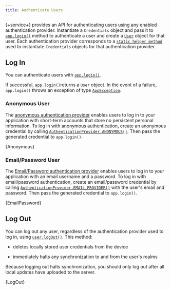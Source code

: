 ```yaml
---
title: Authenticate Users
---
```



{+service+} provides an API for authenticating users using any enabled
authentication provider. Instantiate a `Credentials` object and pass
it to [`app.login()`](https://www.mongodb.com/docs/realm-sdks/kotlin/latest/library-sync/-realm%20-kotlin%20-multiplatform%20-s-d-k%20-%20-sync/io.realm.mongodb/-app/login.html)
method to authenticate a user and create a [`User`](https://www.mongodb.com/docs/realm-sdks/kotlin/latest/library-sync/-realm%20-kotlin%20-multiplatform%20-s-d-k%20-%20-sync/io.realm.mongodb/-user/index.html)
object for that user.
Each authentication provider corresponds to a
[`static helper method`](https://www.mongodb.com/docs/realm-sdks/kotlin/latest/library-sync/-realm%20-kotlin%20-multiplatform%20-s-d-k%20-%20-sync/io.realm.mongodb/-authentication-provider/index.html)
used to instantiate `Credentials` objects for that
authentication provider.

## Log In

You can authenticate users with [`app.login()`](https://www.mongodb.com/docs/realm-sdks/kotlin/latest/library-sync/-realm%20-kotlin%20-multiplatform%20-s-d-k%20-%20-sync/io.realm.mongodb/-app/login.html).

If successful, `app.login()`returns a `User` object.
In the event of a failure, `app.login()` throws an
exception of type [`AppException`](https://www.mongodb.com/docs/realm-sdks/kotlin/latest/library-sync/io.realm.mongodb/-app-exception/index.html).

### Anonymous User

The [anonymous authentication provider](https://www.mongodb.com/docs/realm/authentication/anonymous/)
enables users to log in to your application with short-term accounts
that store no persistent personal information. To log in with anonymous
authentication, create an anonymous credential by calling
[`AuthenticationProvider.ANONYMOUS()`](https://www.mongodb.com/docs/realm-sdks/kotlin/latest/library-sync/-realm%20-kotlin%20-multiplatform%20-s-d-k%20-%20-sync/io.realm.mongodb/-authentication-provider/-a-n-o-n-y-m-o-u-s/index.html).
Then pass the generated credential to `app.login()`.

<CodeBlock language="kotlin">{Anonymous}</CodeBlock>

### Email/Password User

The [Email/Password authentication provider](https://www.mongodb.com/docs/realm/authentication/email-password/)
enables users to log in to your application with an email username and
a password. To log in with email/password authentication, create an
email/password credential by calling [`AuthenticationProvider.EMAIL_PROVIDER()`](https://www.mongodb.com/docs/realm-sdks/kotlin/latest/library-sync/-realm%20-kotlin%20-multiplatform%20-s-d-k%20-%20-sync/io.realm.mongodb/-authentication-provider/-e-m-a-i-l_-p-a-s-s-w-o-r-d/index.html)
with the user's email and password. Then pass the generated credential
to `app.login()`.

<CodeBlock language="kotlin">{EmailPassword}</CodeBlock>

## Log Out

You can log out any user, regardless of the authentication provider used
to log in, using [`user.logOut()`](https://www.mongodb.com/docs/realm-sdks/kotlin/latest/library-sync/-realm%20-kotlin%20-multiplatform%20-s-d-k%20-%20-sync/io.realm.mongodb/-user/log-out.html). This method:

- deletes locally stored user credentials from the device

- immediately halts any synchronization to and from the user's realms

Because logging out halts synchronization, you should only log out after
all local updates have uploaded to the server.

<CodeBlock language="kotlin">{LogOut}</CodeBlock>
